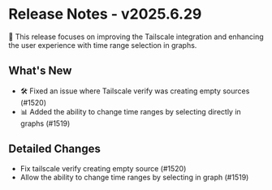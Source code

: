 # Release Notes - v2025.6.29

🚀 This release focuses on improving the Tailscale integration and enhancing the user experience with time range selection in graphs.

## What's New

- 🛠️ Fixed an issue where Tailscale verify was creating empty sources (#1520)
- 📊 Added the ability to change time ranges by selecting directly in graphs (#1519)

## Detailed Changes

- Fix tailscale verify creating empty source (#1520)
- Allow the ability to change time ranges by selecting in graph (#1519)
